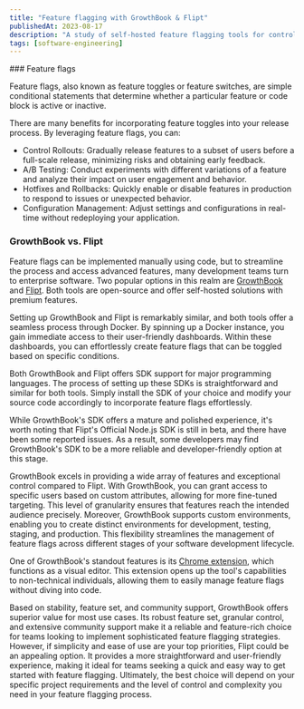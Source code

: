 ```yaml
---
title: "Feature flagging with GrowthBook & Flipt"
publishedAt: 2023-08-17
description: "A study of self-hosted feature flagging tools for control and adaptability in software development."
tags: [software-engineering]
---
```


<WIP />
### Feature flags

Feature flags, also known as feature toggles or feature switches, are simple conditional statements that determine whether a particular feature or code block is active or inactive.

There are many benefits for incorporating feature toggles into your release process. By leveraging feature flags, you can:

- Control Rollouts: Gradually release features to a subset of users before a full-scale release, minimizing risks and obtaining early feedback.
- A/B Testing: Conduct experiments with different variations of a feature and analyze their impact on user engagement and behavior.
- Hotfixes and Rollbacks: Quickly enable or disable features in production to respond to issues or unexpected behavior.
- Configuration Management: Adjust settings and configurations in real-time without redeploying your application.

### GrowthBook vs. Flipt

Feature flags can be implemented manually using code, but to streamline the process and access advanced features, many development teams turn to enterprise software. Two popular options in this realm are [GrowthBook](https://www.growthbook.io/) and [Flipt](https://www.flipt.io/). Both tools are open-source and offer self-hosted solutions with premium features.

Setting up GrowthBook and Flipt is remarkably similar, and both tools offer a seamless process through Docker. By spinning up a Docker instance, you gain immediate access to their user-friendly dashboards. Within these dashboards, you can effortlessly create feature flags that can be toggled based on specific conditions.

Both GrowthBook and Flipt offers SDK support for major programming languages. The process of setting up these SDKs is straightforward and similar for both tools. Simply install the SDK of your choice and modify your source code accordingly to incorporate feature flags effortlessly.

While GrowthBook's SDK offers a mature and polished experience, it's worth noting that Flipt's Official Node.js SDK is still in beta, and there have been some reported issues. As a result, some developers may find GrowthBook's SDK to be a more reliable and developer-friendly option at this stage.

GrowthBook excels in providing a wide array of features and exceptional control compared to Flipt. With GrowthBook, you can grant access to specific users based on custom attributes, allowing for more fine-tuned targeting. This level of granularity ensures that features reach the intended audience precisely. Moreover, GrowthBook supports custom environments, enabling you to create distinct environments for development, testing, staging, and production. This flexibility streamlines the management of feature flags across different stages of your software development lifecycle.

One of GrowthBook's standout features is its [Chrome extension](https://docs.growthbook.io/app/visual), which functions as a visual editor. This extension opens up the tool's capabilities to non-technical individuals, allowing them to easily manage feature flags without diving into code.

Based on stability, feature set, and community support, GrowthBook offers superior value for most use cases. Its robust feature set, granular control, and extensive community support make it a reliable and feature-rich choice for teams looking to implement sophisticated feature flagging strategies. However, if simplicity and ease of use are your top priorities, Flipt could be an appealing option. It provides a more straightforward and user-friendly experience, making it ideal for teams seeking a quick and easy way to get started with feature flagging. Ultimately, the best choice will depend on your specific project requirements and the level of control and complexity you need in your feature flagging process.
